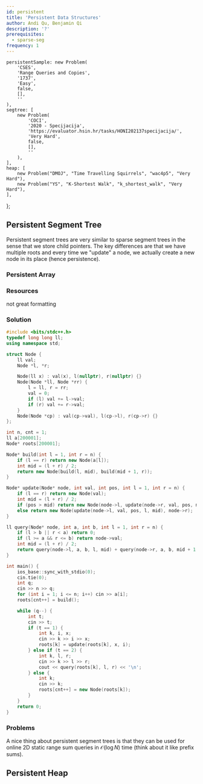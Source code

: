```yaml
---
id: persistent
title: 'Persistent Data Structures'
author: Andi Qu, Benjamin Qi
description: '?'
prerequisites:
  - sparse-seg
frequency: 1
---
```




	persistentSample: new Problem(
		'CSES',
		'Range Queries and Copies',
		'1737',
		'Easy',
		false,
		[],
		''
	),
	segtree: [
		new Problem(
			'COCI',
			'2020 - Specijacija',
			'https://evaluator.hsin.hr/tasks/HONI202137specijacija/',
			'Very Hard',
			false,
			[],
			''
		),
	],
	heap: [
		new Problem("DMOJ", "Time Travelling Squirrels", "wac4p5", "Very Hard"),
		new Problem("YS", "K-Shortest Walk", "k_shortest_walk", "Very Hard"),
	],
};

## Persistent Segment Tree

Persistent segment trees are very similar to sparse segment trees in the sense that we store child pointers. The key differences are that we have multiple roots and every time we "update" a node, we actually create a new node in its place (hence persistence).

<FocusProblem problem={problems.persistentSample} />

### Persistent Array

<IncompleteSection />

### Resources

<Resources>
	<Resource source="oml1111" url="https://drive.google.com/file/d/0BwGLW04WRv0ITEZjRWlMSFc2bk0/view" title="PSeg Slides" starred></Resource>
	<Resource source="Anudeep2011" url="https://blog.anudeep2011.com/persistent-segment-trees-explained-with-spoj-problems/" title="PSegs w/ SPOJ">not great formatting</Resource>
</Resources>

<!-- - [Lazy Propogation](http://codeforces.com/blog/entry/47108?#comment-315047) -->

<IncompleteSection />

### Solution

<IncompleteSection />

<LanguageSection>

<CPPSection>

```cpp
#include <bits/stdc++.h>
typedef long long ll;
using namespace std;

struct Node {
	ll val;
	Node *l, *r;

	Node(ll x) : val(x), l(nullptr), r(nullptr) {}
	Node(Node *ll, Node *rr) {
		l = ll, r = rr;
		val = 0;
		if (l) val += l->val;
		if (r) val += r->val;
	}
	Node(Node *cp) : val(cp->val), l(cp->l), r(cp->r) {}
};

int n, cnt = 1;
ll a[200001];
Node* roots[200001];

Node* build(int l = 1, int r = n) {
	if (l == r) return new Node(a[l]);
	int mid = (l + r) / 2;
	return new Node(build(l, mid), build(mid + 1, r));
}

Node* update(Node* node, int val, int pos, int l = 1, int r = n) {
	if (l == r) return new Node(val);
	int mid = (l + r) / 2;
	if (pos > mid) return new Node(node->l, update(node->r, val, pos, mid + 1, r));
	else return new Node(update(node->l, val, pos, l, mid), node->r);
}

ll query(Node* node, int a, int b, int l = 1, int r = n) {
	if (l > b || r < a) return 0;
	if (l >= a && r <= b) return node->val;
	int mid = (l + r) / 2;
	return query(node->l, a, b, l, mid) + query(node->r, a, b, mid + 1, r);
}

int main() {
	ios_base::sync_with_stdio(0);
	cin.tie(0);
	int q;
	cin >> n >> q;
	for (int i = 1; i <= n; i++) cin >> a[i];
	roots[cnt++] = build();

	while (q--) {
		int t;
		cin >> t;
		if (t == 1) {
			int k, i, x;
			cin >> k >> i >> x;
			roots[k] = update(roots[k], x, i);
		} else if (t == 2) {
			int k, l, r;
			cin >> k >> l >> r;
			cout << query(roots[k], l, r) << '\n';
		} else {
			int k;
			cin >> k;
			roots[cnt++] = new Node(roots[k]);
		}
	}
	return 0;
}
```

</CPPSection>

</LanguageSection>

### Problems

A nice thing about persistent segment trees is that they can be used for online 2D static range sum queries in $\mathcal{O}(\log N)$ time (think about it like prefix sums).

<IncompleteSection />

## Persistent Heap

<Resources>
	<Resource source="Benq" title="Leftist Heap" url="https://github.com/bqi343/USACO/blob/master/Implementations/content/data-structures/LeftistHeap.h"> </Resource>
</Resources>

<Problems problems={problems.heap} />
